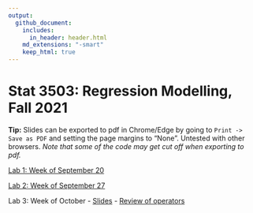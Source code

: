 ```yaml
---
output:
  github_document:
    includes:
      in_header: header.html
    md_extensions: "-smart"
    keep_html: true
---
```


# Stat 3503: Regression Modelling, Fall 2021

**Tip:** Slides can be exported to pdf in Chrome/Edge by going to `Print -> Save as PDF` and setting
the page margins to "None". Untested with other browsers. *Note that some of the code may get cut
off when exporting to pdf.*

[Lab 1: Week of September 20](./Lab 1/)

[Lab 2: Week of September 27](./Lab 2/)

Lab 3: Week of October - [Slides](./Lab 3/) - [Review of operators](./Lab 3/notes.pdf)
